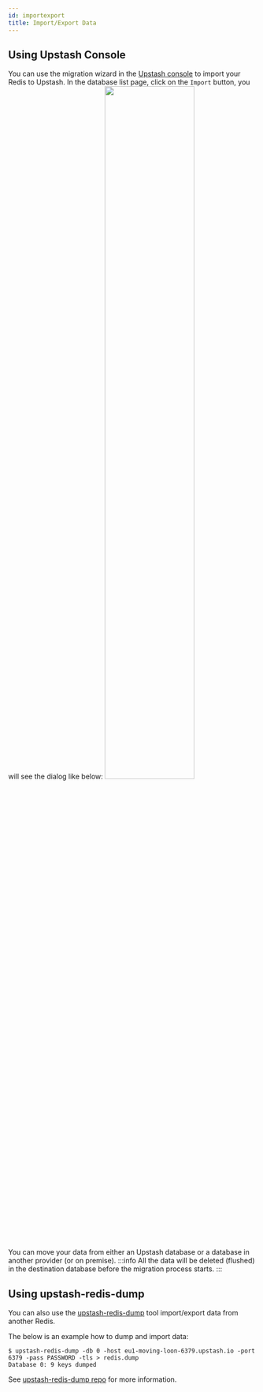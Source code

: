```yaml
---
id: importexport
title: Import/Export Data
---
```

   
## Using Upstash Console
You can use the migration wizard in the [Upstash console](https://console.upstash.com) to import your Redis to Upstash. In the database list page, click on the `Import` button,  you will see the dialog like below:
<img src="/img/import/import.png" class="ss" width="60%" />

You can move your data from either an Upstash database or a database in another provider (or on premise). 
:::info
All the data will be deleted (flushed) in the destination database before the migration process starts.
:::

       
## Using upstash-redis-dump
You can also use the [upstash-redis-dump](https://github.com/upstash/upstash-redis-dump) tool import/export data from another Redis.


The below is an example how to dump and import data:
```
$ upstash-redis-dump -db 0 -host eu1-moving-loon-6379.upstash.io -port 6379 -pass PASSWORD -tls > redis.dump
Database 0: 9 keys dumped
```

See [upstash-redis-dump repo](https://github.com/upstash/upstash-redis-dump) for more information.


